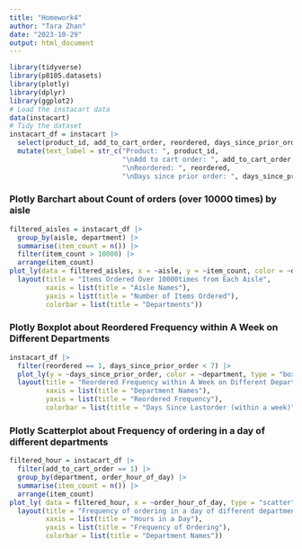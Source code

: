 ```yaml
---
title: "Homework4"
author: "Tara Zhan"
date: "2023-10-29"
output: html_document
---
```

```r
library(tidyverse)
library(p8105.datasets)
library(plotly)
library(dplyr)
library(ggplot2)
# Load the instacart data
data(instacart)
# Tidy the dataset
instacart_df = instacart |>
  select(product_id, add_to_cart_order, reordered, days_since_prior_order, order_hour_of_day, aisle, department) |>
  mutate(text_label = str_c("Product: ", product_id, 
                            "\nAdd to cart order: ", add_to_cart_order, 
                            "\nReordered: ", reordered,
                            "\nDays since prior order: ", days_since_prior_order))
```

### Plotly Barchart about Count of orders (over 10000 times) by aisle
```r
filtered_aisles = instacart_df |>
  group_by(aisle, department) |>
  summarise(item_count = n()) |>
  filter(item_count > 10000) |>
  arrange(item_count)
plot_ly(data = filtered_aisles, x = ~aisle, y = ~item_count, color = ~department, type = "bar", colors = "viridis") |>
  layout(title = "Items Ordered Over 10000times from Each Aisle",
         xaxis = list(title = "Aisle Names"),
         yaxis = list(title = "Number of Items Ordered"),
         colorbar = list(title = "Departments"))
```

### Plotly Boxplot about Reordered Frequency within A Week on Different Departments
```r
instacart_df |>
  filter(reordered == 1, days_since_prior_order < 7) |>
  plot_ly(y = ~days_since_prior_order, color = ~department, type = "box", colors = "viridis") |>
  layout(title = "Reordered Frequency within A Week on Different Departments",
         xaxis = list(title = "Department Names"),
         yaxis = list(title = "Reordered Frequency"),
         colorbar = list(title = "Days Since Lastorder (within a week)"))
```

### Plotly Scatterplot about Frequency of ordering in a day of different departments
```r
filtered_hour = instacart_df |>
  filter(add_to_cart_order == 1) |>
  group_by(department, order_hour_of_day) |>
  summarise(item_count = n()) |>
  arrange(item_count)
plot_ly( data = filtered_hour, x = ~order_hour_of_day, type = "scatter", mode = "markers", color = ~department, alpha = 0.5, colors = "viridis") |>
  layout(title = "Frequency of ordering in a day of different departments",
         xaxis = list(title = "Hours in a Day"),
         yaxis = list(title = "Frequency of Ordering"),
         colorbar = list(title = "Department Names"))
```